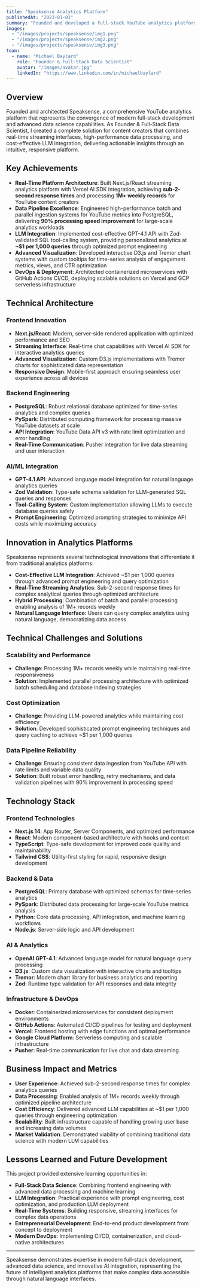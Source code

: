 ```yaml
---
title: "Speaksense Analytics Platform"
publishedAt: "2023-01-01"
summary: "Founded and developed a full-stack YouTube analytics platform featuring real-time chat, automated data pipelines, and LLM-powered insights, processing 1 million records weekly with sub-2-second response times."
images:
  - "/images/projects/speaksense/img1.png"
  - "/images/projects/speaksense/img2.png"
  - "/images/projects/speaksense/img3.png"
team:
  - name: "Michael Baylard"
    role: "Founder & Full-Stack Data Scientist"
    avatar: "/images/avatar.jpg"
    linkedIn: "https://www.linkedin.com/in/michaelbaylard"
---
```


## Overview

Founded and architected Speaksense, a comprehensive YouTube analytics platform that represents the convergence of modern full-stack development and advanced data science capabilities. As Founder & Full-Stack Data Scientist, I created a complete solution for content creators that combines real-time streaming interfaces, high-performance data processing, and cost-effective LLM integration, delivering actionable insights through an intuitive, responsive platform.

## Key Achievements

- **Real-Time Platform Architecture**: Built Next.js/React streaming analytics platform with Vercel AI SDK integration, achieving **sub-2-second response times** and processing **1M+ weekly records** for YouTube content creators
- **Data Pipeline Excellence**: Engineered high-performance batch and parallel ingestion systems for YouTube metrics into PostgreSQL, delivering **90% processing speed improvement** for large-scale analytics workloads
- **LLM Integration**: Implemented cost-effective GPT-4.1 API with Zod-validated SQL tool-calling system, providing personalized analytics at **~$1 per 1,000 queries** through optimized prompt engineering
- **Advanced Visualization**: Developed interactive D3.js and Tremor chart systems with custom tooltips for time-series analysis of engagement metrics, views, and CTR optimization
- **DevOps & Deployment**: Architected containerized microservices with GitHub Actions CI/CD, deploying scalable solutions on Vercel and GCP serverless infrastructure

## Technical Architecture

### Frontend Innovation
- **Next.js/React**: Modern, server-side rendered application with optimized performance and SEO
- **Streaming Interface**: Real-time chat capabilities with Vercel AI SDK for interactive analytics queries
- **Advanced Visualization**: Custom D3.js implementations with Tremor charts for sophisticated data representation
- **Responsive Design**: Mobile-first approach ensuring seamless user experience across all devices

### Backend Engineering
- **PostgreSQL**: Robust relational database optimized for time-series analytics and complex queries
- **PySpark**: Distributed computing framework for processing massive YouTube datasets at scale
- **API Integration**: YouTube Data API v3 with rate limit optimization and error handling
- **Real-Time Communication**: Pusher integration for live data streaming and user interaction

### AI/ML Integration
- **GPT-4.1 API**: Advanced language model integration for natural language analytics queries
- **Zod Validation**: Type-safe schema validation for LLM-generated SQL queries and responses
- **Tool-Calling System**: Custom implementation allowing LLMs to execute database queries safely
- **Prompt Engineering**: Optimized prompting strategies to minimize API costs while maximizing accuracy

## Innovation in Analytics Platforms

Speaksense represents several technological innovations that differentiate it from traditional analytics platforms:

- **Cost-Effective LLM Integration**: Achieved ~$1 per 1,000 queries through advanced prompt engineering and query optimization
- **Real-Time Streaming Analytics**: Sub-2-second response times for complex analytical queries through optimized architecture
- **Hybrid Processing**: Combination of batch and parallel processing enabling analysis of 1M+ records weekly
- **Natural Language Interface**: Users can query complex analytics using natural language, democratizing data access

## Technical Challenges and Solutions

### Scalability and Performance
- **Challenge**: Processing 1M+ records weekly while maintaining real-time responsiveness
- **Solution**: Implemented parallel processing architecture with optimized batch scheduling and database indexing strategies

### Cost Optimization
- **Challenge**: Providing LLM-powered analytics while maintaining cost efficiency
- **Solution**: Developed sophisticated prompt engineering techniques and query caching to achieve ~$1 per 1,000 queries

### Data Pipeline Reliability
- **Challenge**: Ensuring consistent data ingestion from YouTube API with rate limits and variable data quality
- **Solution**: Built robust error handling, retry mechanisms, and data validation pipelines with 90% improvement in processing speed

## Technology Stack

### Frontend Technologies
- **Next.js 14**: App Router, Server Components, and optimized performance
- **React**: Modern component-based architecture with hooks and context
- **TypeScript**: Type-safe development for improved code quality and maintainability
- **Tailwind CSS**: Utility-first styling for rapid, responsive design development

### Backend & Data
- **PostgreSQL**: Primary database with optimized schemas for time-series analytics
- **PySpark**: Distributed data processing for large-scale YouTube metrics analysis
- **Python**: Core data processing, API integration, and machine learning workflows
- **Node.js**: Server-side logic and API development

### AI & Analytics
- **OpenAI GPT-4.1**: Advanced language model for natural language query processing
- **D3.js**: Custom data visualization with interactive charts and tooltips
- **Tremor**: Modern chart library for business analytics and reporting
- **Zod**: Runtime type validation for API responses and data integrity

### Infrastructure & DevOps
- **Docker**: Containerized microservices for consistent deployment environments
- **GitHub Actions**: Automated CI/CD pipelines for testing and deployment
- **Vercel**: Frontend hosting with edge functions and optimal performance
- **Google Cloud Platform**: Serverless computing and scalable infrastructure
- **Pusher**: Real-time communication for live chat and data streaming

## Business Impact and Metrics

- **User Experience**: Achieved sub-2-second response times for complex analytics queries
- **Data Processing**: Enabled analysis of 1M+ records weekly through optimized pipeline architecture
- **Cost Efficiency**: Delivered advanced LLM capabilities at ~$1 per 1,000 queries through engineering optimization
- **Scalability**: Built infrastructure capable of handling growing user base and increasing data volumes
- **Market Validation**: Demonstrated viability of combining traditional data science with modern LLM capabilities

## Lessons Learned and Future Development

This project provided extensive learning opportunities in:

- **Full-Stack Data Science**: Combining frontend engineering with advanced data processing and machine learning
- **LLM Integration**: Practical experience with prompt engineering, cost optimization, and production LLM deployment
- **Real-Time Systems**: Building responsive, streaming interfaces for complex data operations
- **Entrepreneurial Development**: End-to-end product development from concept to deployment
- **Modern DevOps**: Implementing CI/CD, containerization, and cloud-native architectures

---

Speaksense demonstrates expertise in modern full-stack development, advanced data science, and innovative AI integration, representing the future of intelligent analytics platforms that make complex data accessible through natural language interfaces. 